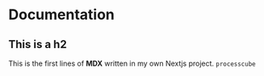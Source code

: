 
# Documentation

## This is a h2

This is the first lines of **MDX** written in my own Nextjs project.
`processcube`

<SomeShit />

